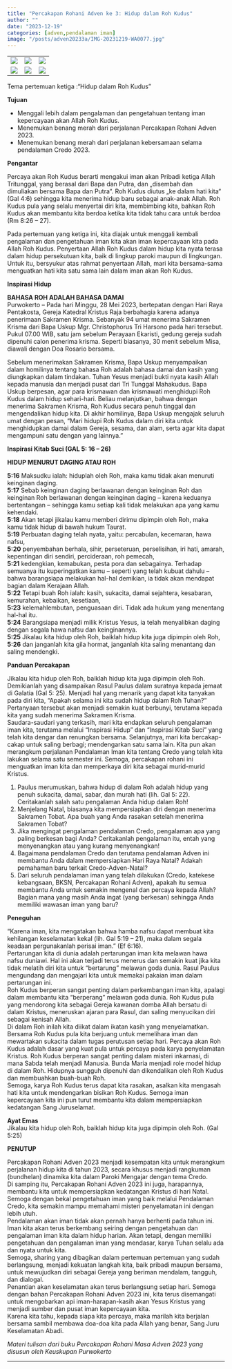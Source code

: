 ```yaml
---
title: "Percakapan Rohani Adven ke 3: Hidup dalam Roh Kudus"
author: ""
date: "2023-12-19"
categories: [adven,pendalaman iman]
image: "/posts/adven20233a/IMG-20231219-WA0077.jpg"
---
```


|                                                 |                                                 |                                                 |
|-------------------------------------------------|-------------------------------------------------|-------------------------------------------------|
| ![](/posts/adven20233a/IMG-20231219-WA0075.jpg) | ![](/posts/adven20233a/IMG-20231219-WA0071.jpg) | ![](/posts/adven20233a/IMG-20231219-WA0076.jpg) |
| ![](/posts/adven20233a/IMG-20231219-WA0077.jpg) | ![](/posts/adven20233a/IMG-20231219-WA0078.jpg) | ![](/posts/adven20233a/IMG-20231219-WA0079.jpg) |

Tema pertemuan ketiga :“Hidup dalam Roh Kudus”\

**Tujuan**\

-   Menggali lebih dalam pengalaman dan pengetahuan tentang iman kepercayaan akan Allah Roh Kudus.
-   Menemukan benang merah dari perjalanan Percakapan Rohani Adven 2023.
-   Menemukan benang merah dari perjalanan kebersamaan selama pendalaman Credo 2023.

**Pengantar**\

Percaya akan Roh Kudus berarti mengakui iman akan Pribadi ketiga Allah Tritunggal, yang berasal dari Bapa dan Putra, dan „disembah dan dimuliakan bersama Bapa dan Putra“. Roh Kudus diutus „ke dalam hati kita“ (Gal 4:6) sehingga kita menerima hidup baru sebagai anak-anak Allah. Roh Kudus pula yang selalu menyertai diri kita, membimbing kita, bahkan Roh Kudus akan membantu kita berdoa ketika kita tidak tahu cara untuk berdoa (Rm 8:26 – 27).\

Pada pertemuan yang ketiga ini, kita diajak untuk menggali kembali pengalaman dan pengetahuan iman kita akan iman kepercayaan kita pada Allah Roh Kudus. Penyertaan Allah Roh Kudus dalam hidup kita nyata terasa dalam hidup persekutuan kita, baik di lingkup paroki maupun di lingkungan. Untuk itu, bersyukur atas rahmat penyertaan Allah, mari kita bersama-sama menguatkan hati kita satu sama lain dalam iman akan Roh Kudus.\

**Inspirasi Hidup**\

**BAHASA ROH ADALAH BAHASA DAMAI**\
Purwokerto – Pada hari Minggu, 28 Mei 2023, bertepatan dengan Hari Raya Pentakosta, Gereja Katedral Kristus Raja berbahagia karena adanya penerimaan Sakramen Krisma. Sebanyak 94 umat menerima Sakramen Krisma dari Bapa Uskup Mgr. Christophorus Tri Harsono pada hari tersebut. Pukul 07.00 WIB, satu jam sebelum Perayaan Ekaristi, gedung gereja sudah dipenuhi calon penerima krisma. Seperti biasanya, 30 menit sebelum Misa, diawali dengan Doa Rosario bersama.\

Sebelum menerimakan Sakramen Krisma, Bapa Uskup menyampaikan dalam homilinya tentang bahasa Roh adalah bahasa damai dan kasih yang diungkapkan dalam tindakan. Tuhan Yesus menjadi bukti nyata kasih Allah kepada manusia dan menjadi pusat dari Tri Tunggal Mahakudus. Bapa Uskup berpesan, agar para krismawan dan krismawati menghidupi Roh Kudus dalam hidup sehari-hari. Beliau melanjutkan, bahwa dengan menerima Sakramen Krisma, Roh Kudus secara penuh tinggal dan mengendalikan hidup kita. Di akhir homilinya, Bapa Uskup mengajak seluruh umat dengan pesan, “Mari hidupi Roh Kudus dalam diri kita untuk menghidupkan damai dalam Gereja, sesama, dan alam, serta agar kita dapat mengampuni satu dengan yang lainnya.”

**Inspirasi Kitab Suci (GAL 5: 16 – 26)**

**HIDUP MENURUT DAGING ATAU ROH**

**5:16** Maksudku ialah: hiduplah oleh Roh, maka kamu tidak akan menuruti keinginan daging.\
**5:17** Sebab keinginan daging berlawanan dengan keinginan Roh dan keinginan Roh berlawanan dengan keinginan daging – karena keduanya bertentangan – sehingga kamu setiap kali tidak melakukan apa yang kamu kehendaki.\
**5:18** Akan tetapi jikalau kamu memberi dirimu dipimpin oleh Roh, maka kamu tidak hidup di bawah hukum Taurat.\
**5:19** Perbuatan daging telah nyata, yaitu: percabulan, kecemaran, hawa nafsu,\
**5:20** penyembahan berhala, sihir, perseteruan, perselisihan, iri hati, amarah, kepentingan diri sendiri, percideraan, roh pemecah,\
**5:21** kedengkian, kemabukan, pesta pora dan sebagainya. Terhadap semuanya itu kuperingatkan kamu – seperti yang telah kubuat dahulu – bahwa barangsiapa melakukan hal-hal demikian, ia tidak akan mendapat bagian dalam Kerajaan Allah.\
**5:22** Tetapi buah Roh ialah: kasih, sukacita, damai sejahtera, kesabaran, kemurahan, kebaikan, kesetiaan,\
**5:23** kelemahlembutan, penguasaan diri. Tidak ada hukum yang menentang hal-hal itu.\
**5:24** Barangsiapa menjadi milik Kristus Yesus, ia telah menyalibkan daging dengan segala hawa nafsu dan keinginannya.\
**5:25** Jikalau kita hidup oleh Roh, baiklah hidup kita juga dipimpin oleh Roh,\
**5:26** dan janganlah kita gila hormat, janganlah kita saling menantang dan saling mendengki.\

**Panduan Percakapan**\

Jikalau kita hidup oleh Roh, baiklah hidup kita juga dipimpin oleh Roh. Demikianlah yang disampaikan Rasul Paulus dalam suratnya kepada jemaat di Galatia (Gal 5: 25). Menjadi hal yang menarik yang dapat kita tanyakan pada diri kita, “Apakah selama ini kita sudah hidup dalam Roh Tuhan?” Pertanyaan tersebut akan menjadi semakin kuat berbunyi, terutama kepada kita yang sudah menerima Sakramen Krisma.\
Saudara-saudari yang terkasih, mari kita endapkan seluruh pengalaman iman kita, terutama melalui “Inspirasi Hidup” dan “Inspirasi Kitab Suci” yang telah kita dengar dan renungkan bersama. Selanjutnya, mari kita bercakap-cakap untuk saling berbagi; mendengarkan satu sama lain. Kita pun akan merangkum perjalanan Pendalaman Iman kita tentang Credo yang telah kita lakukan selama satu semester ini. Semoga, percakapan rohani ini menguatkan iman kita dan memperkaya diri kita sebagai murid-murid Kristus.\

1.  Paulus merumuskan, bahwa hidup di dalam Roh adalah hidup yang penuh sukacita, damai, sabar, dan murah hati (lih. Gal 5: 22). Ceritakanlah salah satu pengalaman Anda hidup dalam Roh!
2.  Menjelang Natal, biasanya kita mempersiapkan diri dengan menerima Sakramen Tobat. Apa buah yang Anda rasakan setelah menerima Sakramen Tobat?
3.  Jika mengingat pengalaman pendalaman Credo, pengalaman apa yang paling berkesan bagi Anda? Ceritakanlah pengalaman itu, entah yang menyenangkan atau yang kurang menyenangkan!
4.  Bagaimana pendalaman Credo dan terutama pendalaman Adven ini membantu Anda dalam mempersiapkan Hari Raya Natal? Adakah pemahaman baru terkait Credo-Adven-Natal?
5.  Dari seluruh pendalaman iman yang telah dilakukan (Credo, katekese kebangsaan, BKSN, Percakapan Rohani Adven), apakah itu semua membantu Anda untuk semakin mengenal dan percaya kepada Allah? Bagian mana yang masih Anda ingat (yang berkesan) sehingga Anda memiliki wawasan iman yang baru?\

**Peneguhan**\

“Karena iman, kita mengatakan bahwa hamba nafsu dapat membuat kita kehilangan keselamatan kekal (lih. Gal 5:19 – 21), maka dalam segala keadaan pergunakanlah perisai iman.” (Ef 6:16).\
Pertarungan kita di dunia adalah pertarungan iman kita melawan hawa nafsu duniawi. Hal ini akan terjadi terus menerus dan semakin kuat jika kita tidak melatih diri kita untuk “bertarung” melawan goda dunia. Rasul Paulus mengundang dan mengajari kita untuk memakai pakaian iman dalam pertarungan ini.\
Roh Kudus berperan sangat penting dalam perkembangan iman kita, apalagi dalam membantu kita “berperang” melawan goda dunia. Roh Kudus pula yang mendorong kita sebagai Gereja kawanan domba Allah bersatu di dalam Kristus, meneruskan ajaran para Rasul, dan saling menyucikan diri sebagai kenisah Allah.\
Di dalam Roh inilah kita diikat dalam ikatan kasih yang menyelamatkan. Bersama Roh Kudus pula kita berjuang untuk memelihara iman dan mewartakan sukacita dalam tugas perutusan setiap hari. Percaya akan Roh Kudus adalah dasar yang kuat pula untuk percaya pada karya penyelamatan Kristus. Roh Kudus berperan sangat penting dalam misteri inkarnasi, di mana Sabda telah menjadi Manusia. Bunda Maria menjadi role model hidup di dalam Roh. Hidupnya sungguh dipenuhi dan dikendalikan oleh Roh Kudus dan membuahkan buah-buah Roh.\
Semoga, karya Roh Kudus terus dapat kita rasakan, asalkan kita mengasah hati kita untuk mendengarkan bisikan Roh Kudus. Semoga iman kepercayaan kita ini pun turut membantu kita dalam mempersiapkan kedatangan Sang Juruselamat.\

**Ayat Emas**\
Jikalau kita hidup oleh Roh, baiklah hidup kita juga dipimpin oleh Roh. (Gal 5:25)\

**PENUTUP**\

Percakapan Rohani Adven 2023 menjadi kesempatan kita untuk merangkum perjalanan hidup kita di tahun 2023, secara khusus menjadi rangkuman (bundhelan) dinamika kita dalam Paroki Mengajar dengan tema Credo.\
Di samping itu, Percakapan Rohani Adven 2023 ini juga, harapannya, membantu kita untuk mempersiapkan kedatangan Kristus di hari Natal. Semoga dengan bekal pengetahuan iman yang baik melalui Pendalaman Credo, kita semakin mampu memahami misteri penyelamatan ini dengan lebih utuh.\
Pendalaman akan iman tidak akan pernah hanya berhenti pada tahun ini. Iman kita akan terus berkembang seiring dengan pengetahuan dan pengalaman iman kita dalam hidup harian. Akan tetapi, dengan memiliki pengetahuan dan pengalaman iman yang mendasar, karya Tuhan selalu ada dan nyata untuk kita.\
Semoga, sharing yang dibagikan dalam pertemuan pertemuan yang sudah berlangsung, menjadi kekuatan langkah kita, baik pribadi maupun bersama, untuk mewujudkan diri sebagai Gereja yang beriman mendalam, tangguh, dan dialogal.\
Penantian akan keselamatan akan terus berlangsung setiap hari. Semoga dengan bahan Percakapan Rohani Adven 2023 ini, kita terus disemangati untuk mengobarkan api iman-harapan-kasih akan Yesus Kristus yang menjadi sumber dan pusat iman kepercayaan kita.\
Karena kita tahu, kepada siapa kita percaya, maka marilah kita berjalan bersama sambil membawa doa-doa kita pada Allah yang benar, Sang Juru Keselamatan Abadi.

*Materi tulisan dari buku Percakapan Rohani Masa Adven 2023 yang disusun oleh Keuskupan Purwokerto*

------------------------------------------------------------------------
